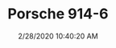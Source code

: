 ---
width: 1333
height: 2000
title: Porsche 914-6
description: A blue Porsche 914-6 at Callas Rennsport open house.
date: 2/28/2020 10:40:20 AM
cameraMake: Sony
cameraModel: ILCE-7M3
lens: ZEISS Batis 2/40 CF
settingsfStop: f/2
settingsISO: ISO 100
settingsShutter: 1/80
settingsFocalLength: 40 mm
---
